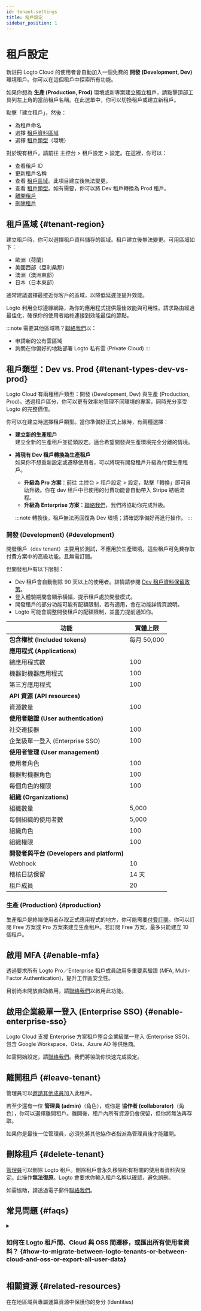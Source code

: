 ```yaml
---
id: tenant-settings
title: 租戶設定
sidebar_position: 1
---
```


# 租戶設定

新註冊 Logto Cloud 的使用者會自動加入一個免費的 **開發 (Development, Dev)** 環境租戶。你可以在這個租戶中探索所有功能。

如果你想為 **生產 (Production, Prod)** 環境或新專案建立獨立租戶，請點擊頂部工具列左上角的當前租戶名稱。在此選單中，你可以切換租戶或建立新租戶。

點擊「建立租戶」，然後：

- 為租戶命名
- 選擇 [租戶資料區域](#tenant-region)
- 選擇 [租戶類型](#tenant-types-dev-vs-prod)（環境）

對於現有租戶，請前往 <CloudLink to="/settings">主控台 > 租戶設定 > 設定</CloudLink>。在這裡，你可以：

- 查看租戶 ID
- 更新租戶名稱
- 查看 [租戶區域](#tenant-region)。此項目建立後無法變更。
- 查看 [租戶類型](#tenant-types-dev-vs-prod)。如有需要，你可以將 Dev 租戶轉換為 Prod 租戶。
- [離開租戶](#leave-tenant)
- [刪除租戶](#delete-tenant)

## 租戶區域 \{#tenant-region}

建立租戶時，你可以選擇租戶資料儲存的區域。租戶建立後無法變更。可用區域如下：

- 歐洲（荷蘭）
- 美國西部（亞利桑那）
- 澳洲（澳洲東部）
- 日本（日本東部）

通常建議選擇最接近你客戶的區域，以降低延遲並提升效能。

Logto 利用全球邊緣網路，為你的應用程式提供最佳效能與可用性。請求路由經過最佳化，確保你的使用者始終連接到效能最佳的節點。

:::note
需要其他區域嗎？[聯絡我們](https://logto.io/contact)以：

- 申請新的公有雲區域
- 詢問在你偏好的地點部署 Logto 私有雲 (Private Cloud)
  :::

## 租戶類型：Dev vs. Prod \{#tenant-types-dev-vs-prod}

Logto Cloud 有兩種租戶類型：開發 (Development, Dev) 與生產 (Production, Prod)。透過租戶區分，你可以更有效率地管理不同環境的專案，同時充分享受 Logto 的完整價值。

你可以在建立時選擇租戶類型。當你準備好正式上線時，有兩種選擇：

- **建立新的生產租戶**  
  建立全新的生產租戶並從頭設定。適合希望開發與生產環境完全分離的情境。
- **將現有 Dev 租戶轉換為生產租戶**  
  如果你不想重新設定或遷移使用者，可以將現有開發租戶升級為付費生產租戶。

  - **升級為 Pro 方案**：前往 <CloudLink to="/tenant-settings/settings">主控台 > 租戶設定 > 設定</CloudLink>，點擊「轉換」即可自助升級。你在 dev 租戶中已使用的付費功能會自動帶入 Stripe 結帳流程。
  - **升級為 Enterprise 方案**：[聯絡我們](https://logto.io/contact)，我們將協助你完成升級。

  :::note
  轉換後，租戶無法再回復為 Dev 環境；請確認準備好再進行操作。
  :::

### 開發 (Development) \{#development}

開發租戶（dev tenant）主要用於測試，不應用於生產環境。這些租戶可免費存取付費方案中的高級功能，且無需訂閱。

但開發租戶有以下限制：

- Dev 租戶會自動刪除 90 天以上的使用者。詳情請參閱 [Dev 租戶資料保留政策](./dev-tenant-data-retention)。
- 登入體驗期間會顯示橫幅，提示租戶處於開發模式。
- 開發租戶的部分功能可能有配額限制，若有適用，會在功能詳情頁說明。
- Logto 可能會調整開發租戶的配額限制，並盡力提前通知你。

| 功能                                       | 實體上限    |
| ------------------------------------------ | ----------- |
| **包含權杖 (Included tokens)**             | 每月 50,000 |
| **應用程式 (Applications)**                |             |
| 總應用程式數                               | 100         |
| 機器對機器應用程式                         | 100         |
| 第三方應用程式                             | 100         |
| **API 資源 (API resources)**               |             |
| 資源數量                                   | 100         |
| **使用者驗證 (User authentication)**       |             |
| 社交連接器                                 | 100         |
| 企業級單一登入 (Enterprise SSO)            | 100         |
| **使用者管理 (User management)**           |             |
| 使用者角色                                 | 100         |
| 機器對機器角色                             | 100         |
| 每個角色的權限                             | 100         |
| **組織 (Organizations)**                   |             |
| 組織數量                                   | 5,000       |
| 每個組織的使用者數                         | 5,000       |
| 組織角色                                   | 100         |
| 組織權限                                   | 100         |
| **開發者與平台 (Developers and platform)** |             |
| Webhook                                    | 10          |
| 稽核日誌保留                               | 14 天       |
| 租戶成員                                   | 20          |

### 生產 (Production) \{#production}

生產租戶是終端使用者存取正式應用程式的地方，你可能需要[付費訂閱](https://logto.io/pricing)。你可以訂閱 Free 方案或 Pro 方案來建立生產租戶。若訂閱 Free 方案，最多只能建立 10 個租戶。

## 啟用 MFA \{#enable-mfa}

透過要求所有 Logto Pro／Enterprise 租戶成員啟用多重要素驗證 (MFA, Multi-Factor Authentication)，提升工作區安全性。

目前尚未開放自助啟用，請[聯絡我們](https://logto.io/contact)以啟用此功能。

## 啟用企業級單一登入 (Enterprise SSO) \{#enable-enterprise-sso}

Logto Cloud 支援 Enterprise 方案租戶整合企業級單一登入 (Enterprise SSO)，包含 Google Workspace、Okta、Azure AD 等供應商。

如需開始設定，請[聯絡我們](https://logto.io/contact)。我們將協助你快速完成設定。

## 離開租戶 \{#leave-tenant}

管理員可以[邀請其他成員](/logto-cloud/tenant-member-management)加入此租戶。

若至少還有一位 **管理員 (admin)**（角色），或你是 **協作者 (collaborator)**（角色），你可以選擇離開租戶。離開後，租戶內所有資源仍會保留，但你將無法再存取。

如果你是最後一位管理員，必須先將其他協作者指派為管理員後才能離開。

## 刪除租戶 \{#delete-tenant}

[管理員](/logto-cloud/tenant-member-management#invite-collaborators)可以刪除 Logto 租戶。刪除租戶會永久移除所有相關的使用者資料與設定。此操作**無法復原**。Logto 會要求你輸入租戶名稱以確認，避免誤刪。

如需協助，請透過電子郵件[聯絡我們](https://logto.io/contact)。

## 常見問題 \{#faqs}

<details>
<summary>

### 如何在 Logto 租戶間、Cloud 與 OSS 間遷移，或匯出所有使用者資料？ \{#how-to-migrate-between-logto-tenants-or-between-cloud-and-oss-or-export-all-user-data}

</summary>

你目前可以自行將 **開發 (Development)** 租戶轉換為付費方案的 **生產 (Production)** 租戶。[了解詳情](#tenant-types-dev-vs-prod)

但 Logto Cloud 與 OSS 版本間（包含所有設定與使用者資料）的自助遷移尚未支援。如需此服務，請[聯絡 Logto 團隊](https://logto.io/contact)討論你的選項。

如果你計畫停止在某專案中使用 Logto Cloud，Logto 可協助你匯出所有使用者資料。請[聯絡我們](https://logto.io/contact)。

</details>

## 相關資源 \{#related-resources}

<Url href="https://blog.logto.io/data-region-resources">
  在在地區域與專屬運算資源中保護你的身分 (Identities)
</Url>

